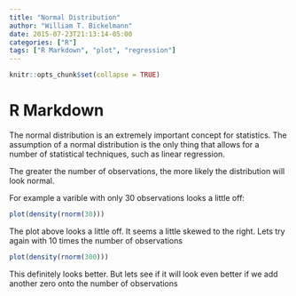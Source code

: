 ```yaml
---
title: "Normal Distribution"
author: "William T. Bickelmann"
date: 2015-07-23T21:13:14-05:00
categories: ["R"]
tags: ["R Markdown", "plot", "regression"]
---
```


```r
knitr::opts_chunk$set(collapse = TRUE)
```

# R Markdown

The normal distribution is an extremely important concept for statistics. The assumption of a normal distribution is the only thing that allows for a number of statistical techniques, such as linear regression. 

The greater the number of observations, the more likely the distribution will look normal. 

For example a varible with only 30 observations looks a little off:
```r
plot(density(rnorm(30)))
```
The plot above looks a little off. It seems a little skewed to the right. Lets try again with 10 times the number of observations

```r
plot(density(rnorm(300)))
```
This definitely looks better. But lets see if it will look even better if we add another zero onto the number of observations
